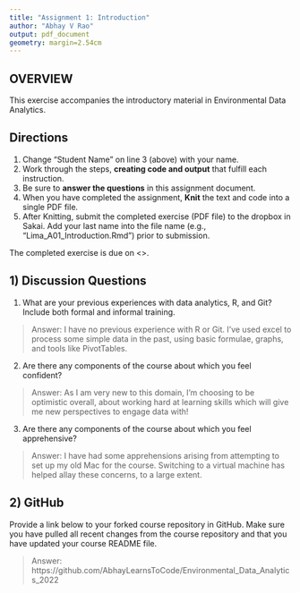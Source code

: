```yaml
---
title: "Assignment 1: Introduction"
author: "Abhay V Rao"
output: pdf_document
geometry: margin=2.54cm
---
```


## OVERVIEW

This exercise accompanies the introductory material in Environmental Data Analytics. 

## Directions
1. Change "Student Name" on line 3 (above) with your name.
3. Work through the steps, **creating code and output** that fulfill each instruction.
4. Be sure to **answer the questions** in this assignment document.
6. When you have completed the assignment, **Knit** the text and code into a single PDF file.
8. After Knitting, submit the completed exercise (PDF file) to the dropbox in Sakai. Add your last name into the file name (e.g., "Lima_A01_Introduction.Rmd") prior to submission.

The completed exercise is due on <>.

## 1) Discussion Questions

1. What are your previous experiences with data analytics, R, and Git? Include both formal and informal training.

> Answer: I have no previous experience with R or Git. I've used excel to process some simple data in the past, using basic formulae, graphs, and tools like PivotTables.

2. Are there any components of the course about which you feel confident?

> Answer: As I am very new to this domain, I'm choosing to be optimistic overall, about working hard at learning skills which will give me new perspectives to engage data with! 

3. Are there any components of the course about which you feel apprehensive?

> Answer: I have had some apprehensions arising from attempting to set up my old Mac for the course. Switching to a virtual machine has helped allay these concerns, to a large extent.


## 2) GitHub

Provide a link below to your forked course repository in GitHub. Make sure you have pulled all recent changes from the course repository  and that you have updated your course README file. 

> Answer: https://github.com/AbhayLearnsToCode/Environmental_Data_Analytics_2022


